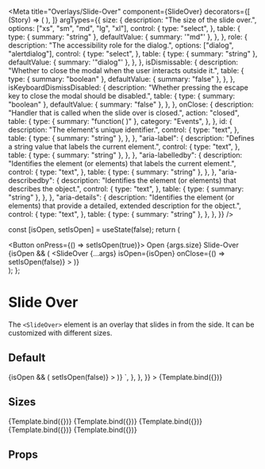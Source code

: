 
<Meta
  title="Overlays/Slide-Over"
  component={SlideOver}
  decorators={[
    (Story) => (
      <ThemeProvider>
        <Story />
      </ThemeProvider>
    ),
  ]}
  argTypes={{
    size: {
      description: "The size of the slide over.",
      options: ["xs", "sm", "md", "lg", "xl"],
      control: {
        type: "select",
      },
      table: {
        type: { summary: "string" },
        defaultValue: { summary: '"md"' },
      },
    },
    role: {
      description: "The accessibility role for the dialog.",
      options: ["dialog", "alertdialog"],
      control: {
        type: "select",
      },
      table: {
        type: { summary: "string" },
        defaultValue: { summary: '"dialog"' },
      },
    },
    isDismissable: {
      description:
        "Whether to close the modal when the user interacts outside it.",
      table: {
        type: { summary: "boolean" },
        defaultValue: { summary: "false" },
      },
    },
    isKeyboardDismissDisabled: {
      description:
        "Whether pressing the escape key to close the modal should be disabled.",
      table: {
        type: { summary: "boolean" },
        defaultValue: { summary: "false" },
      },
    },
    onClose: {
      description: "Handler that is called when the slide over is closed.",
      action: "closed",
      table: {
        type: { summary: "function( )" },
        category: "Events",
      },
    },
    id: {
      description: "The element's unique identifier.",
      control: {
        type: "text",
      },
      table: {
        type: { summary: "string" },
      },
    },
    "aria-label": {
      description: "Defines a string value that labels the current element.",
      control: {
        type: "text",
      },
      table: {
        type: { summary: "string" },
      },
    },
    "aria-labelledby": {
      description:
        "Identifies the element (or elements) that labels the current element.",
      control: {
        type: "text",
      },
      table: {
        type: { summary: "string" },
      },
    },
    "aria-describedby": {
      description:
        "Identifies the element (or elements) that describes the object.",
      control: {
        type: "text",
      },
      table: {
        type: { summary: "string" },
      },
    },
    "aria-details": {
      description:
        "Identifies the element (or elements) that provide a detailed, extended description for the object.",
      control: {
        type: "text",
      },
      table: {
        type: { summary: "string" },
      },
    },
  }}
/>

  const [isOpen, setIsOpen] = useState(false);
  return (
    <div>
      <Button onPress={() => setIsOpen(true)}>
        Open {args.size} Slide-Over
      </Button>
      <AnimatePresence>
        {isOpen && (
          <SlideOver
            {...args}
            isOpen={isOpen}
            onClose={() => setIsOpen(false)}
          ></SlideOver>
        )}
      </AnimatePresence>
    </div>
  );
};

# Slide Over

The `<SlideOver>` element is an overlay that slides in from the side.
It can be customized with different sizes.

## Default

<Canvas>
  <Story
    name="Default"
    parameters={{
      docs: {
        source: {
          code: `
            <AnimatePresence>
            {isOpen && (
              <SlideOver
                {...args}
                isOpen={isOpen}
                onClose={() => setIsOpen(false)}
              ></SlideOver>
            )}
          </AnimatePresence>`,
        },
      },
    }}
  >
    {Template.bind({})}
  </Story>
</Canvas>

## Sizes

<Canvas>
  <Story name="ExtraSmall" args={{ size: "xs", isDismissable: true }}>
    {Template.bind({})}
  </Story>
  <Story name="Small" args={{ size: "sm", isDismissable: true }}>
    {Template.bind({})}
  </Story>
  <Story name="Medium" args={{ size: "md", isDismissable: true }}>
    {Template.bind({})}
  </Story>
  <Story name="Large" args={{ size: "lg", isDismissable: true }}>
    {Template.bind({})}
  </Story>
  <Story name="ExtraLarge" args={{ size: "xl", isDismissable: true }}>
    {Template.bind({})}
  </Story>
</Canvas>

## Props

<ArgsTable story="Default" />

